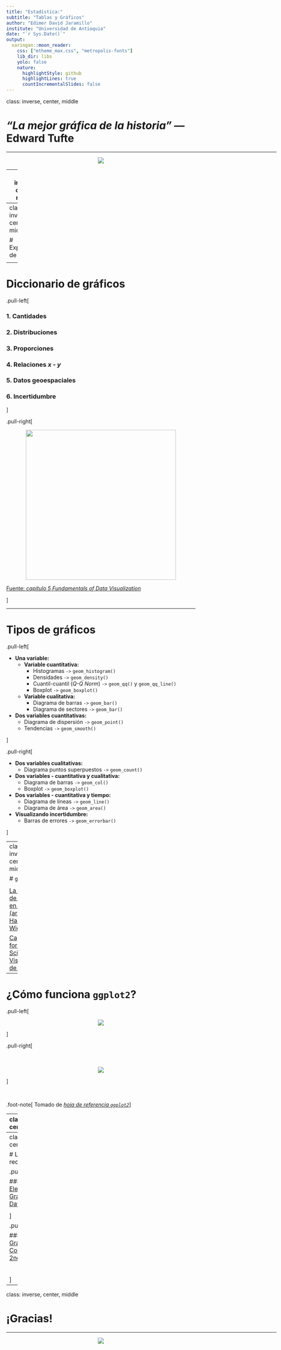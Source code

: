 ```yaml
---
title: "Estadística:"
subtitle: "Tablas y Gráficos"
author: "Edimer David Jaramillo"
institute: "Universidad de Antioquia"
date: "`r Sys.Date()`"
output:
  xaringan::moon_reader:
    css: ["mtheme_max.css", "metropolis-fonts"]
    lib_dir: libs
    yolo: false
    nature:
      highlightStyle: github
      highlightLines: true
      countIncrementalSlides: false
---
```



class: inverse, center, middle



# *"La mejor gráfica de la historia"* — Edward Tufte
<html><div style='float:left'></div><hr color='#EB811B' size=1px width=720px></html> 

<center>
<img src="https://www.edwardtufte.com/tufte/graphics/minard_lg.gif"/>
</center>

---
class: inverse, center, middle

# John Tukey
<html><div style='float:left'></div><hr color='#EB811B' size=1px width=720px></html> 

<center>
<img src="https://www.ecured.cu/images/thumb/4/48/Tukey.jpeg/260px-Tukey.jpeg"/>
</center>

> *“Un simple gráfico ha brindado más información a la mente del analista de datos que cualquier otro dispositivo.”* — John Tukey

---
class: inverse, center, middle

# Exploración de datos
<html><div style='float:left'></div><hr color='#EB811B' size=1px width=720px></html> 

<center>
<img src="https://es.r4ds.hadley.nz/diagrams_w_text_as_path/es/data-science-explore.svg"/>
</center>

---

# Diccionario de gráficos

.pull-left[

### 1. Cantidades

### 2. Distribuciones

### 3. Proporciones

### 4. Relaciones *x - y*

### 5. Datos geoespaciales

### 6. Incertidumbre

]

.pull-right[

<center>
<img src="img/graficos.png" height = 400/>
</center>

[Fuente: *capítulo 5 Fundamentals of Data Visualization*](https://clauswilke.com/dataviz/directory-of-visualizations.html)

]

---

# Tipos de gráficos

.pull-left[

- **Una variable:**
  - **Variable cuantitativa:**
    - Histogramas `->` `geom_histogram()`
    - Densidades `->` `geom_density()`
    - Cuantil-cuantil (*Q-Q Norm*) `->` `geom_qq()` y `geom_qq_line()`
    - Boxplot `->` `geom_boxplot()`
  - **Variable cualitativa:**
    - Diagrama de barras `->` `geom_bar()`
    - Diagrama de sectores `->` `geom_bar()`
    
- **Dos variables cuantitativas:**
  - Diagrama de dispersión `->` `geom_point()`
  - Tendencias `->` `geom_smooth()`

]

.pull-right[

- **Dos variables cualitativas:**
  - Diagrama puntos superpuestos `->` `geom_count()`
  
- **Dos variables - cuantitativa y cualitativa:**
  - Diagrama de barras `->` `geom_col()`
  - Boxplot `->` `geom_boxplot()`

- **Dos variables - cuantitativa y tiempo:**
  - Diagrama de líneas `->` `geom_line()`
  - Diagrama de área `->` `geom_area()`
  
- **Visualizando incertidumbre:**
  - Barras de errores `->` `geom_errorbar()`   

]

---
class: inverse, center, middle

# `ggplot2` 
<html><div style='float:left'></div><hr color='#EB811B' size=1px width=720px></html> 

<center>
<img src="https://ggplot2.tidyverse.org/logo.png"; height= 320/>
</center>

[La gramática de gráficos en capas (artículo Hadley Wickham)](http://vita.had.co.nz/papers/layered-grammar.pdf)

[Capítulo 3 R for Data Science - Visualización de datos](https://es.r4ds.hadley.nz/visualizaci%C3%B3n-de-datos.html)

---

# ¿Cómo funciona `ggplot2`?

.pull-left[

<center>
<img src="img/ggplot2_1.PNG"/>
</center>


]

.pull-right[

<br>
<br>
<center>
<img src="img/ggplot2_2.PNG"/>
</center>

]

<br>

.foot-note[
Tomado de [*hoja de referencia `ggplot2`*](https://www.rstudio.com/wp-content/uploads/2016/12/ggplot2-cheatsheet-2.1-Spanish.pdf)
]


---
class: inverse, center, middle

# Libros recomendados
<html><div style='float:left'></div><hr color='#EB811B' size=1px width=720px></html> 

.pull-left[


### [Fundamentals of Data Visualization](https://clauswilke.com/dataviz/)

<center>
<img src="https://clauswilke.com/dataviz/cover.png"; height= 300/>
</center>

]

.pull-right[

### [Data Visualization: A practical introduction](https://socviz.co/index.html)

<center>
<img src="https://socviz.co/assets/dv-cover-pupress.jpg"; height= 300/>
</center>


]

---
class: inverse, center, middle

# Libros recomendados
<html><div style='float:left'></div><hr color='#EB811B' size=1px width=720px></html> 

.pull-left[


### [ggplot2: Elegant Graphics for Data Analysis](https://ggplot2-book.org/index.html)

<center>
<img src="https://ggplot2-book.org/cover.jpg"; height= 300/>
</center>

]

.pull-right[

### [R Graphics Cookbook, 2nd edition](https://r-graphics.org/)

<br>

<center>
<img src="https://r-graphics.org/cover.jpg"; height= 300/>
</center>


]

---
class: inverse, center, middle

# ¡Gracias!

<html><div style='float:left'></div><hr color='#EB811B' size=1px width=720px></html> 

<center>
<img src="img/gracias.gif"/>
</center>

